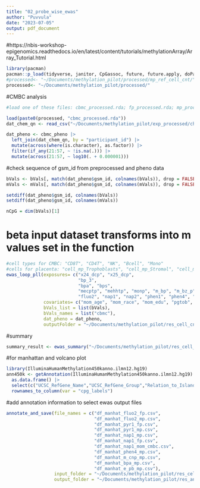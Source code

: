 ```yaml
---
title: "02_probe_wise_ewas"
author: "Puvvula"
date: "2023-07-05"
output: pdf_document
---
```

#https://nbis-workshop-epigenomics.readthedocs.io/en/latest/content/tutorials/methylationArray/Array_Tutorial.html

```r
library(pacman)
pacman::p_load(tidyverse, janitor, CpGassoc, future, future.apply, doParallel)
#processed<- "~/Documents/methylation_pilot/processed/mp_ref_cell_cnt/"
processed<- "~/Documents/methylation_pilot/processed/"
```

#CMBC analysis
```r
#load one of these files: cbmc_processed.rda; fp_processed.rda; mp_processed.rda

load(paste0(processed, "cbmc_processed.rda"))
dat_chem_qn <- read_csv("~/Documents/methylation_pilot/exp_processed/chem_qn_fin.csv")

dat_pheno <- cbmc_pheno |>
  left_join(dat_chem_qn, by = "participant_id") |>
  mutate(across(where(is.character), as.factor)) |>
  filter(if_any(21:57, ~ !is.na(.))) |>
  mutate(across(21:57, ~ log10(. + 0.000001)))
```

#check sequence of gsm_id from preprocessed and pheno data
```r
bVals <- bVals[, match(dat_pheno$gsm_id, colnames(bVals)), drop = FALSE]
mVals <- mVals[, match(dat_pheno$gsm_id, colnames(mVals)), drop = FALSE]

setdiff(dat_pheno$gsm_id, colnames(bVals))
setdiff(dat_pheno$gsm_id, colnames(mVals))

nCpG = dim(bVals)[1]
```

# beta input dataset transforms into m values set in the function
```r
#cell types for CMBC: "CD8T", "CD4T", "NK", "Bcell", "Mono"
#cells for placenta: "cell_mp_Trophoblasts", "cell_mp_Stromal", "cell_mp_Hofbauer", "cell_mp_Endothelial", "cell_mp_nRBC"
ewas_loop_pll(exposures= c("x24_dcp", "x25_dcp", 
                           "bp_3",
                           "bpa", "bps",
                           "mecptp", "mehhtp", "monp", "m_bp", "m_bz_p", "m_cnp", "m_cop", "m_ep", "mi_bp",
                           "fluo2", "nap1", "nap2", "phen1", "phen4", "phen9", "phen23", "pyr1"),
              covariates= c("mom_age", "mom_race", "mom_edu", "pgtob", "bmi", "sex", "CD8T", "CD4T", "NK", "Bcell", "Mono"),
              bVals_list = list(bVals),
              bVals_names = list("cbmc"),
              dat_pheno = dat_pheno,
              outputFolder = "~/Documents/methylation_pilot/res_cell_cnt/cbmc_nov21_5cells")
```

#summary
```r
summary_result <- ewas_summary("~/Documents/methylation_pilot/res_cell_cnt")
```


#for manhattan and volcano plot
```r
library(IlluminaHumanMethylation450kanno.ilmn12.hg19)
ann450k <- getAnnotation(IlluminaHumanMethylation450kanno.ilmn12.hg19) |> 
  as.data.frame() |>
  select(c("UCSC_RefGene_Name","UCSC_RefGene_Group","Relation_to_Island","chr","pos")) |>
  rownames_to_column(var = "cpg_labels")
```


#add annotation information to select ewas output files
```r
annotate_and_save(file_names = c("df_manhat_fluo2_fp.csv",
                                 "df_manhat_fluo2_mp.csv",
                                 "df_manhat_pyr1_fp.csv",
                                 "df_manhat_pyr1_mp.csv",
                                 "df_manhat_nap1_mp.csv",
                                 "df_manhat_nap1_fp.csv",
                                 "df_manhat_nap1_mom_cmbc.csv",
                                 "df_manhat_phen4_mp.csv",
                                 "df_manhat_m_cnp_mp.csv",
                                 "df_manhat_bpa_mp.csv",
                                 "df_manhat_e_pb_mp.csv"),
                  input_folder = "~/Documents/methylation_pilot/res_cell_cnt",
                  output_folder = "~/Documents/methylation_pilot/res_annotated_cell_cnt")
```



